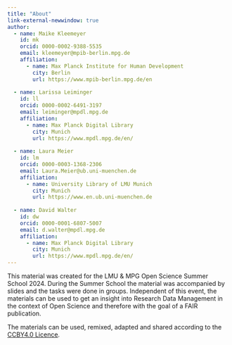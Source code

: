 ```yaml
---
title: "About"
link-external-newwindow: true
author:
  - name: Maike Kleemeyer
    id: mk
    orcid: 0000-0002-9388-5535
    email: kleemeyer@mpib-berlin.mpg.de
    affiliation: 
      - name: Max Planck Institute for Human Development
        city: Berlin
        url: https://www.mpib-berlin.mpg.de/en 
        
  - name: Larissa Leiminger
    id: ll
    orcid: 0000-0002-6491-3197
    email: leiminger@mpdl.mpg.de
    affiliation: 
      - name: Max Planck Digital Library
        city: Munich
        url: https://www.mpdl.mpg.de/en/
  
  - name: Laura Meier
    id: lm
    orcid: 0000-0003-1368-2306
    email: Laura.Meier@ub.uni-muenchen.de 
    affiliation: 
      - name: University Library of LMU Munich
        city: Munich
        url: https://www.en.ub.uni-muenchen.de
        
  - name: David Walter
    id: dw
    orcid: 0000-0001-6807-5007
    email: d.walter@mpdl.mpg.de 
    affiliation: 
      - name: Max Planck Digital Library
        city: Munich
        url: https://www.mpdl.mpg.de/en/ 
---
```


This material was created for the LMU & MPG Open Science Summer School 2024. During the Summer School the material was accompanied by slides and the tasks were done in groups. Independent of this event, the materials can be used to get an insight into Research Data Management in the context of Open Science and therefore with the goal of a FAIR publication. 

The materials can be used, remixed, adapted and shared according to the [CCBY4.0 Licence](https://creativecommons.org/licenses/by/4.0/). 
